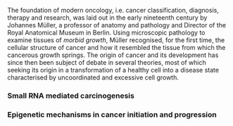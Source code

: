 The foundation of modern oncology, i.e. cancer classification, diagnosis, therapy and research, was laid out in the early nineteenth century by Johannes Müller, a professor of anatomy and pathology and Director of the Royal Anatomical Museum in Berlin. Using microscopic pathology to examine tissues of *morbid growth*, Müller recognised, for the first time, the cellular structure of cancer and how it resembled the tissue from which the cancerous growth springs. The origin of cancer and its development has since then been subject of debate in several theories, most of which seeking its origin in a transformation of a healthy cell into a disease state characterised by uncoordinated and excessive cell growth.

### Small RNA mediated carcinogenesis {#mirna}

### Epigenetic mechanisms in cancer initiation and progression {#epigenetic}
